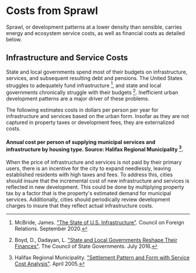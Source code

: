 # Costs from Sprawl

Sprawl, or development patterns at a lower density than sensible, carries energy and ecosystem service costs, as well as financial costs as detailed below.

## Infrastructure and Service Costs
State and local governments spend most of their budgets on infrastructure, services, and subsequent resulting debt and pensions. The United States struggles to adequately fund infrastructure [^4], and state and local governments chronically struggle with their budgets [^1]. Inefficient urban development patterns are a major driver of these problems.

The following estimates costs in dollars per person per year for infrastructure and services based on the urban form. Insofar as they are not captured in property taxes or development fees, they are externalized costs.

#### Annual cost per person of supplying municipal services and infrastructure by housing type. Source: Halifax Regional Municipality [^3].

When the price of infrastructure and services is not paid by their primary users, there is an incentive for the city to expand needlessly, leaving established residents with high taxes and fees. To address this, cities should insure that the incremental cost of new infrastructure and services is reflected in new development. This could be done by multiplying property tax by a factor that is the property's estimated demand for municipal services. Additionally, cities should periodically review development charges to insure that they reflect actual infrastructure costs.

[^1]: Boyd, D., Dadayan, L. ["State and Local Governments Reshape Their Finances"](http://knowledgecenter.csg.org/kc/content/state-and-local-governments-reshape-their-finances). The Council of State Governments. July 2016.

[^2]: City of Sunnyvale. ["Development Impact Fees"](https://www.sunnyvale.ca.gov/home/showpublisheddocument/1632/637820855201870000). August 2022.

[^3]: Halifax Regional Municipality. ["Settlement Pattern and Form with Service Cost Analysis"](http://usa.streetsblog.org/wp-content/uploads/sites/5/2015/03/Halifax-data.pdf). April 2005.

[^4]: McBride, James. ["The State of U.S. Infrastructure"](https://www.cfr.org/backgrounder/state-us-infrastructure). Council on Foreign Relations. September 2020.

[^5]: Willdan Financial Services. ["City of Cudahy Development Impact Fee Study"](https://www.cityofcudahy.com/DocumentCenter/View/774/Development-Impact-Fees). April 2021.